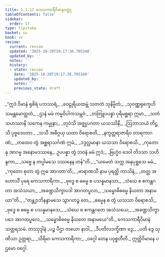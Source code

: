 ```yaml
---
title: 1.1.17 ကေသကာရီဝိမာနဝတ္ထု
tableOfContents: false
sidebar:
  order: 17
type: tipitaka
basket: su
book: vv
review:
  current: review
  updated: '2025-10-20T19:17:36.705348'
  updated_by: ''
  notes: ''
  history:
  - state: review
    date: '2025-10-20T19:17:36.705348'
    updated_by: ''
    notes: ''
    previous_state: draft
---
```



<DynamicBreadcrumb />


<ReviewStatus review={frontmatter.review} showDetails={true} />

<HypothesisAnnotation frontmatter={frontmatter} />

<Division number="150" book="vv" e="ch" v="19" p="20">

<Paragraph number="167" type="verses" book="vv">
_“ဣဒံ ဝိမာနံ ရုစိရံ ပဘဿရံ,_  
_ဝေဠုရိယထမ္ဘံ သတတံ သုနိမ္မိတံ;_  
_သုဝဏ္ဏရုက္ခေဟိ သမန္တမောတ္ထတံ,_  
_ဌာနံ မမံ ကမ္မဝိပါကသမ္ဘဝံ._  

</Paragraph>

</Division>
<Division number="151" book="vv" e="ch" v="19" p="20">

<Paragraph number="168" type="verses" book="vv">
_တတြူပပန္နာ ပုရိမစ္ဆရာ ဣမာ,_  
_သတံ သဟဿာနိ သကေန ကမ္မုနာ;_  
_တုဝံသိ အဇ္ဈုပဂတာ ယသဿိနီ,_  
_ဩဘာသယံ တိဋ္ဌသိ ပုဗ္ဗဒေဝတာ._  

</Paragraph>

</Division>
<Division number="152" book="vv" e="ch" v="19" p="20">

<Paragraph number="169" type="verses" book="vv">
_သသီ အဓိဂ္ဂယှ ယထာ ဝိရောစတိ,_  
_နက္ခတ္တရာဇာရိဝ တာရကာဂဏံ;_  
_တထေဝ တွံ အစ္ဆရာသင်္ဂဏံ ဣမံ,_  
_ဒဒ္ဒလ္လမာနာ ယသသာ ဝိရောစသိ._  

</Paragraph>

</Division>
<Division number="153" book="vv" e="ch" v="19" p="20">

<Paragraph number="170" type="verses" book="vv">
_ကုတော နု အာဂမ္မ အနောမဒဿနေ,_  
ဥပပန္နာ တွံ ဘဝနံ မမံ ဣဒံ;_  
_ဗြဟ္မံဝ ဒေဝါ တိဒသာ သဟိန္ဒကာ,_  
_သဗ္ဗေ န တပ္ပါမသေ ဒဿနေန တန်”တိ._  

</Paragraph>

</Division>
<Division number="154" book="vv" e="ch" v="19" p="20">

<Paragraph number="171" type="verses" book="vv">
_“ယမေတံ သက္က အနုပုစ္ဆသေ မမံ,_  
_‘ကုတော စုတာ တွံ ဣဓ အာဂတာ’တိ;_  
_ဗာရာဏသီ နာမ ပုရတ္ထိ ကာသိနံ,_  
_တတ္ထ အဟောသိံ ပုရေ ကေသကာရိကာ._  

</Paragraph>

</Division>
<Division number="155" book="vv" e="ch" v="19" p="21">

<Paragraph number="172" type="verses" book="vv">
_ဗုဒ္ဓေ စ ဓမ္မေ စ ပသန္နမာနသာ,_  
_သံဃေ စ ဧကန္တဂတာ အသံသယာ;_  
_အခဏ္ဍသိက္ခာပဒါ အာဂတပ္ဖလာ,_  
_သမ္ဗောဓိဓမ္မေ နိယတာ အနာမယာ”တိ._  

</Paragraph>

</Division>
<Division number="156" book="vv" e="ch" v="19" p="21">

<Paragraph number="173" type="verses" book="vv">
_“တန္တျာဘိနန္ဒာမသေ သွာဂတဉ္စ တေ,_  
_ဓမ္မေန စ တွံ ယသသာ ဝိရောစသိ;_  
_ဗုဒ္ဓေ စ ဓမ္မေ စ ပသန္နမာနသေ,_  
_သံဃေ စ ဧကန္တဂတေ အသံသယေ;_  
_အခဏ္ဍသိက္ခာပဒေ အာဂတပ္ဖလေ,_  
_သမ္ဗောဓိဓမ္မေ နိယတေ အနာမယေ”တိ._  


</Paragraph>
</Division>

<Paragraph number="174" type="center" book="vv">
ကေသကာရီဝိမာနံ သတ္တရသမံ.



</Paragraph>

<Paragraph number="175" type="center" book="vv">
တဿုဒ္ဒါနံ


</Paragraph>

<Paragraph number="176" type="verses" book="vv">
_ပဉ္စ ပီဌာ တယော နာဝါ,_  
_ဒီပတိလဒက္ခိဏာ ဒွေ;_  
_ပတိ ဒွေ သုဏိသာ ဥတ္တရာ,_  
_သိရိမာ ကေသကာရိကာ;_  
_ဝဂ္ဂေါ တေန ပဝုစ္စတီတိ._  


</Paragraph>

<Paragraph number="177" type="center" book="vv">
ဣတ္ထိဝိမာနေ ပဌမော ဝဂ္ဂေါ.
</Paragraph>